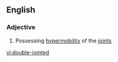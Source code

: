==English==

===Adjective===
{{en-adj|pos=[[double]]-[[jointed]]}}

# Possessing [[hypermobility]] of the [[joint]]s

[[vi:double-jointed]]